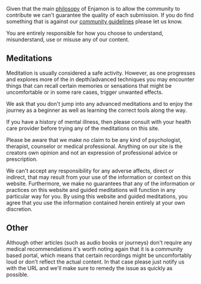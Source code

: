 <PageTitle title="Disclaimer" />

Given that the main [philosopy](/company/philosophy) of Enjamon is to allow the community to contribute we can't guarantee the quality of each submission. If you do find something that is against our [community guidelines](/company/community-guidelines) please let us know.

You are entirely responsible for how you choose to understand, misunderstand, use or misuse any of our content.

## Meditations

Meditation is usually considered a safe activity. However, as one progresses and explores more of the in depth/advanced techniques you may encounter things
that can recall certain memories or sensations that might be uncomfortable or in some rare cases, trigger unwanted effects.

We ask that you don't jump into any advanced meditations and to enjoy the journey as a beginner as well as learning the correct
tools along the way.

If you have a history of mental illness, then please consult with your health care provider before trying any of the meditations on this site.

Please be aware that we make no claim to be any kind of psychologist, therapist, counselor or medical professional. Anything on our site is the creators own opinion and not an expression of professional advice or prescription. 

We can't accept any responsibility for any adverse affects, direct or indirect, that may result from your use of the information or context on this website. Furthermore, we make no guarantees that any of the information or practices on this website and guided meditations will function in any particular way for you. By using this website and guided meditations, you agree that you use the information contained herein entirely at your own discretion.

## Other

Although other articles (such as audio books or journeys) don't require any medical recommendations it's worth noting again that it is a community 
based portal, which means that certain recordings might be uncomfortably loud or don't reflect the actual content. In that case please just notify us
with the URL and we'll make sure to remedy the issue as quickly as possible. 